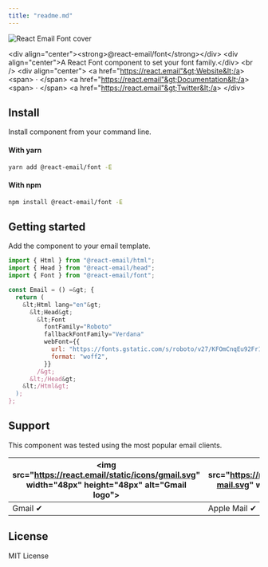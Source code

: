 ```yaml
---
title: "readme.md"
---
```


![React Email Font cover](https://react.email/static/covers/font.png)

&lt;div align="center"&gt;&lt;strong&gt;@react-email/font&lt;/strong&gt;&lt;/div&gt;
&lt;div align="center"&gt;A React Font component to set your font family.&lt;/div&gt;
&lt;br /&gt;
&lt;div align="center"&gt;
&lt;a href="https://react.email"&gt;Website&lt;/a&gt; 
&lt;span&gt; · &lt;/span&gt;
&lt;a href="https://react.email"&gt;Documentation&lt;/a&gt; 
&lt;span&gt; · &lt;/span&gt;
&lt;a href="https://react.email"&gt;Twitter&lt;/a&gt;
&lt;/div&gt;

## Install

Install component from your command line.

#### With yarn

```sh
yarn add @react-email/font -E
```

#### With npm

```sh
npm install @react-email/font -E
```

## Getting started

Add the component to your email template.

```jsx
import { Html } from "@react-email/html";
import { Head } from "@react-email/head";
import { Font } from "@react-email/font";

const Email = () =&gt; {
  return (
    &lt;Html lang="en"&gt;
      &lt;Head&gt;
        &lt;Font
          fontFamily="Roboto"
          fallbackFontFamily="Verdana"
          webFont={{
            url: "https://fonts.gstatic.com/s/roboto/v27/KFOmCnqEu92Fr1Mu4mxKKTU1Kg.woff2",
            format: "woff2",
          }}
        /&gt;
      &lt;/Head&gt;
    &lt;/Html&gt;
  );
};
```

## Support

This component was tested using the most popular email clients.

| &lt;img src="https://react.email/static/icons/gmail.svg" width="48px" height="48px" alt="Gmail logo"&gt; | &lt;img src="https://react.email/static/icons/apple-mail.svg" width="48px" height="48px" alt="Apple Mail"&gt; | &lt;img src="https://react.email/static/icons/outlook.svg" width="48px" height="48px" alt="Outlook logo"&gt; | &lt;img src="https://react.email/static/icons/yahoo-mail.svg" width="48px" height="48px" alt="Yahoo! Mail logo"&gt; | &lt;img src="https://react.email/static/icons/hey.svg" width="48px" height="48px" alt="HEY logo"&gt; | &lt;img src="https://react.email/static/icons/superhuman.svg" width="48px" height="48px" alt="Superhuman logo"&gt; |
| -------------------------------------------------------------------------------------------------- | ------------------------------------------------------------------------------------------------------- | ------------------------------------------------------------------------------------------------------ | ------------------------------------------------------------------------------------------------------------- | ---------------------------------------------------------------------------------------------- | ------------------------------------------------------------------------------------------------------------ |
| Gmail ✔                                                                                           | Apple Mail ✔                                                                                           | Outlook ✔                                                                                             | Yahoo! Mail ✔                                                                                                | HEY ✔                                                                                         | Superhuman ✔                                                                                                |

## License

MIT License
